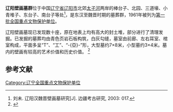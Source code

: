 {{coord|41|18|58|N|123|10|14|E|scale:10000|display=title}}
{{文物保护单位
| 级别 = 全国
| 名称 = 辽阳壁画墓群
| 图片 = 
| |所在 = [[辽宁省|辽宁省]][[辽阳市|辽阳市]]
| 分类 = 古墓葬
| 时代 = 汉、魏
| 编号 = 1-167
| 登录 = 1961年3月4日
}}

'''辽阳壁画墓群'''位于中国[[辽宁省|辽宁省]][[辽阳市|辽阳市]]北郊[[太子河|太子河]]两岸的棒台子、北园、三道壕、小青堆子、东台子、南台子等处<ref>刘未. 辽阳汉魏晋壁画墓研究[J]. 边疆考古研究, 2003: 017.</ref>，是东汉至魏晋时期的墓葬群，1961年被列为[[第一批全国重点文物保护单位|第一批全国重点文物保护单位]]。

辽阳壁画墓现已发现数十座，原在地表上均有高大的封土堆，部分进行了清理发掘。已发掘的墓葬均由青色页岩石板构筑，白灰勾缝，墓室由前廊、左右耳室、棺室构成，平面多呈“T”、“工”、“-{亞}-”形，大型墓约7×8米，小型墓约3×4米。墓内的壁画有较高的艺术价值和历史价值。
<ref>{{Cite book |title=全国重点文物保护单位·第一至第五批·第Ⅰ卷 |publisher=文物出版社 |year=2004 |isbn=7-5010-1525-2 |pages=549}}</ref>

==参考文献==
{{reflist}}

{{辽宁全国重点文物保护单位}}

{{DEFAULTSORT:L}}
[[Category:辽宁全国重点文物保护单位|Category:辽宁全国重点文物保护单位]]